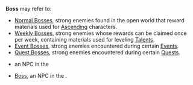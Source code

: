 {{Disambiguation}}
'''Boss''' may refer to:
* [[Normal Boss]]es, strong enemies found in the open world that reward materials used for [[Ascension|Ascending]] characters.
* [[Weekly Boss]]es, strong enemies whose rewards can be claimed once per week, containing materials used for leveling [[Talent]]s.
* [[:Category:Event Bosses|Event Bosses]], strong enemies encountered during certain [[Event]]s.
* [[:Category:Quest Bosses|Quest Bosses]], strong enemies encountered during certain [[Quest]]s.
* {{LL|"Boss"|,}} an NPC in the {{Quest|Still Mouthwatering!}}
* [[Boss (The Red and the Black)|Boss]], an NPC in the {{Quest|The Red and the Black}}.
